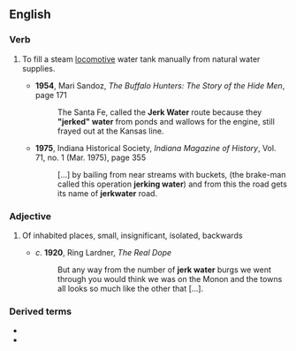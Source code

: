 {{also|jerkwater|jerk-water}}
==English==

===Verb===
{{head|en|verb}}

# {{lb|en|US|railroads|dated}} To fill a steam [[locomotive]] water tank manually from natural water supplies.
#* '''1954''', Mari Sandoz, ''The Buffalo Hunters: The Story of the Hide Men'', page 171
#*: The Santa Fe, called the '''Jerk Water''' route because they '''"jerked" water''' from ponds and wallows for the engine, still frayed out at the Kansas line.
#* '''1975''', Indiana Historical Society, ''Indiana Magazine of History'', Vol. 71, no. 1 (Mar. 1975), page 355
#*: […] by bailing from near streams with buckets, (the brake-man called this operation '''jerking water''') and from this the road gets its name of '''jerkwater''' road.

===Adjective===
{{en-adj}}
# {{lb|en|US|colloquial|pejorative}} Of inhabited places, small, insignificant, isolated, backwards
#* ''c''. '''1920''', Ring Lardner, ''The Real Dope''
#*: But any way from the number of '''jerk water''' burgs we went through you would think we was on the Monon and the towns all looks so much like the other that […].

===Derived terms===
* {{l|en|jerkwater}}
* {{l|en|jerk-water}}